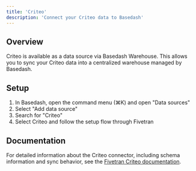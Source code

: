 ```yaml
---
title: 'Criteo'
description: 'Connect your Criteo data to Basedash'
---
```


## Overview

Criteo is available as a data source via Basedash Warehouse. This allows you to sync your Criteo data into a centralized warehouse managed by Basedash.

## Setup

1. In Basedash, open the command menu (⌘K) and open "Data sources"
2. Select "Add data source"
3. Search for "Criteo"
4. Select Criteo and follow the setup flow through Fivetran

## Documentation

For detailed information about the Criteo connector, including schema information and sync behavior, see the [Fivetran Criteo documentation](https://fivetran.com/docs/connectors/applications/criteo).
